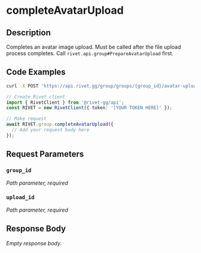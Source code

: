 
# completeAvatarUpload

## Description

Completes an avatar image upload. Must be called after the file upload
process completes.
Call `rivet.api.group#PrepareAvatarUpload` first.

## Code Examples

<CodeGroup title='Request' tag='POST' label='https://api.rivet.gg/group/groups/{group_id}/avatar-upload/{upload_id}/complete'>

```bash {{ "title": "cURL" }}
curl -X POST 'https://api.rivet.gg/group/groups/{group_id}/avatar-upload/{upload_id}/complete'
```

```ts
// Create Rivet client
import { RivetClient } from '@rivet-gg/api';
const RIVET = new RivetClient({ token: '[YOUR TOKEN HERE]' });

// Make request
await RIVET.group.completeAvatarUpload({
  // Add your request body here
});
```

</CodeGroup>

## Request Parameters

### `group_id`

_Path parameter, required_

### `upload_id`

_Path parameter, required_

## Response Body

_Empty response body._
